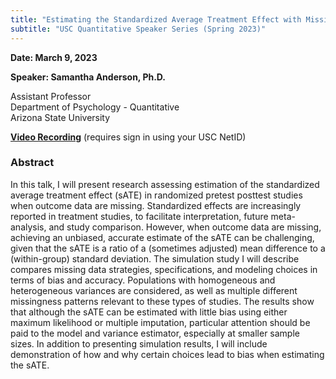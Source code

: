 ```yaml
---
title: "Estimating the Standardized Average Treatment Effect with Missing Outcome Data"
subtitle: "USC Quantitative Speaker Series (Spring 2023)"
---
```


**Date: March 9, 2023**

**Speaker: Samantha Anderson, Ph.D.**

Assistant Professor\
Department of Psychology - Quantitative\
Arizona State University

[**Video Recording**](https://usc.zoom.us/rec/share/AYUVla5i-gIazuhmx6wKQn7QusaVUphxrrPMu_qdMUPpOQu82lxT13OsLPWy4zFZ.CMLCDErNKvH5wsQB) (requires sign in using your USC NetID)

### Abstract

In this talk, I will present research assessing estimation of the standardized average treatment
effect (sATE) in randomized pretest posttest studies when outcome data are missing.
Standardized effects are increasingly reported in treatment studies, to facilitate interpretation,
future meta-analysis, and study comparison. However, when outcome data are missing, achieving
an unbiased, accurate estimate of the sATE can be challenging, given that the sATE is a ratio of a
(sometimes adjusted) mean difference to a (within-group) standard deviation. The simulation
study I will describe compares missing data strategies, specifications, and modeling choices in
terms of bias and accuracy. Populations with homogeneous and heterogeneous variances are
considered, as well as multiple different missingness patterns relevant to these types of studies.
The results show that although the sATE can be estimated with little bias using either maximum
likelihood or multiple imputation, particular attention should be paid to the model and variance
estimator, especially at smaller sample sizes. In addition to presenting simulation results, I will
include demonstration of how and why certain choices lead to bias when estimating the sATE.
